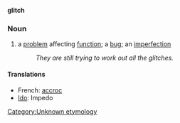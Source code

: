'''glitch'''
===Noun===
# a [[problem]] affecting [[function]]; a [[bug]]; an [[imperfect]]ion
#:''They are still trying to work out all the glitches.''

====Translations====
*French: [[accroc]]
*[[Ido]]: Impedo

[[Category:Unknown etymology]]<!--SOED-->